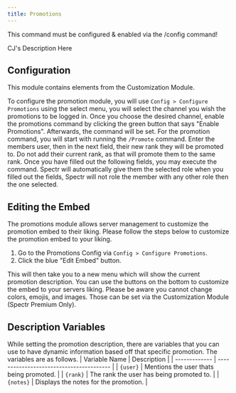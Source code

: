 ```yaml
---
title: Promotions
---
```


<Warning>This command must be configured & enabled via the /config command!</Warning>

CJ's Description Here

## Configuration

<Info>This module contains elements from the Customization Module.</Info>

To configure the promotion module, you will use `Config > Configure Promotions` using the select menu, you will select the channel you wish the promotions to be logged in. Once you choose the desired channel, enable the promotions command by clicking the green button that says "Enable Promotions". Afterwards, the command will be set. For the promotion command, you will start with running the `/Promote` command. Enter the members user, then in the next field, their new rank they will be promoted to. Do not add their current rank, as that will promote them to the same rank. Once you have filled out the following fields, you may execute the command. Spectr will automatically give them the selected role when you filled out the fields, Spectr will not role the member with any other role then the one selected. 

## Editing the Embed
The promotions module allows server management to customize the promotion embed to their liking. Please follow the steps below to customize the promotion embed to your liking.

1. Go to the Promotions Config via `Config > Configure Promotions`.
2. Click the blue "Edit Embed" button. 

This will then take you to a new menu which will show the current promotion description. You can use the buttons on the bottom to customize the embed to your servers liking. Please be aware you cannot change colors, emojis, and images. Those can be set via the Customization Module (Spectr Premium Only). 

## Description Variables
While setting the promotion description, there are variables that you can use to have dynamic information based off that specific promotion. The variables are as follows.
| Variable Name | Description                              |
| ------------- | ---------------------------------------- |
| `{user}`      | Mentions the user thats being promoted.  |
| `{rank}`      | The rank the user has being promoted to. |
| `{notes}`     | Displays the notes for the promotion.    |